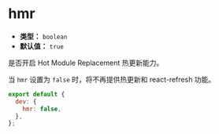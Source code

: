 # hmr

- **类型：** `boolean`
- **默认值：** `true`

是否开启 Hot Module Replacement 热更新能力。

当 `hmr` 设置为 `false` 时，将不再提供热更新和 react-refresh 功能。

```js
export default {
  dev: {
    hmr: false,
  },
};
```

